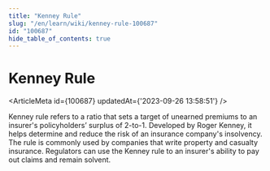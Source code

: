 ```yaml
---
title: "Kenney Rule"
slug: "/en/learn/wiki/kenney-rule-100687"
id: "100687"
hide_table_of_contents: true
---
```



# Kenney Rule

<ArticleMeta id={100687} updatedAt={'2023-09-26 13:58:51'} />
<div className='border-solid border-b border-t-0 my-4 border-[var(--ifm-color-gray-300)]' />

Kenney rule refers to a ratio that sets a target of unearned premiums to an insurer's policyholders’ surplus of 2-to-1. Developed by Roger Kenney, it helps determine and reduce the risk of an insurance company's insolvency. The rule is commonly used by companies that write property and casualty insurance. Regulators can use the Kenney rule to an insurer's ability to pay out claims and remain solvent.

